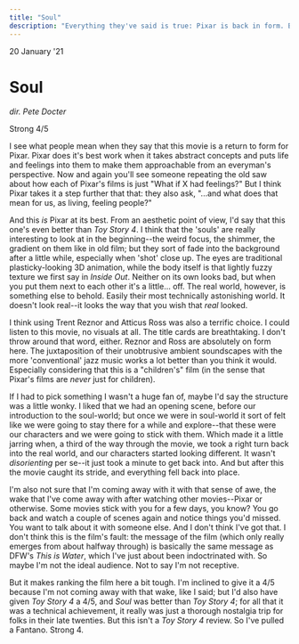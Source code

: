 ```yaml
---
title: "Soul"
description: "Everything they've said is true: Pixar is back in form. Beautiful and meaningful. Strong 4/5"
---
```



<Date>
  20 January '21
</Date>

# Soul

_dir. Pete Docter_

Strong 4/5

I see what people mean when they say that this movie is a return to form for Pixar. Pixar does it's best work when it takes abstract concepts and puts life and feelings into them to make them approachable from an everyman's perspective. Now and again you'll see someone repeating the old saw about how each of Pixar's films is just "What if X had feelings?" But I think Pixar takes it a step further that that: they also ask, "...and what does that mean for us, as living, feeling people?"

And this _is_ Pixar at its best. From an aesthetic point of view, I'd say that this one's even better than _Toy Story 4_. I think that the 'souls' are really interesting to look at in the beginning--the weird focus, the shimmer, the gradient on them like in old film; but they sort of fade into the background after a little while, especially when 'shot' close up. The eyes are traditional plasticky-looking 3D animation, while the body itself is that lightly fuzzy texture we first say in _Inside Out_. Neither on its own looks bad, but when you put them next to each other it's a little... off. The real world, however, is something else to behold. Easily their most technically astonishing world. It doesn't look real--it looks the way that you wish that _real_ looked.

I think using Trent Reznor and Atticus Ross was also a terrific choice. I could listen to this movie, no visuals at all. The title cards are breathtaking. I don't throw around that word, either. Reznor and Ross are absolutely on form here. The juxtaposition of their unobtrusive ambient soundscapes with the more 'conventional' jazz music works a lot better than you think it would. Especially considering that this is a "children's" film (in the sense that Pixar's films are _never_ just for children).

If I had to pick something I wasn't a huge fan of, maybe I'd say the structure was a little wonky. I liked that we had an opening scene, before our introduction to the soul-world; but once we were in soul-world it sort of felt like we were going to stay there for a while and explore--that these were our characters and we were going to stick with them. Which made it a little jarring when, a third of the way through the movie, we took a right turn back into the real world, and our characters started looking different. It wasn't _disorienting_ per se--it just took a minute to get back into. And but after this the movie caught its stride, and everything fell back into place.

I'm also not sure that I'm coming away with it with that sense of awe, the wake that I've come away with after watching other movies--Pixar or otherwise. Some movies stick with you for a few days, you know? You go back and watch a couple of scenes again and notice things you'd missed. You want to talk about it with someone else. And I don't think I've got that. I don't think this is the film's fault: the message of the film (which only really emerges from about halfway through) is basically the same message as DFW's _This is Water_, which I've just about been indoctrinated with. So maybe I'm not the ideal audience. Not to say I'm not receptive.

But it makes ranking the film here a bit tough. I'm inclined to give it a 4/5 because I'm not coming away with that wake, like I said; but I'd also have given _Toy Story 4_ a 4/5, and _Soul_ was better than _Toy Story 4_; for all that it was a technical achievement, it really was just a thorough nostalgia trip for folks in their late twenties. But this isn't a _Toy Story 4_ review. So I've pulled a Fantano. Strong 4.